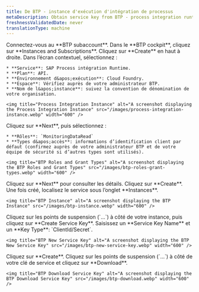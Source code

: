 ```yaml
---
title: De BTP - instance d'exécution d'intégration de processus
metaDescription: Obtain service key from BTP - process integration runtime instance
freshnessValidatedDate: never
translationType: machine
---
```


<Steps>
  <Step>
    Connectez-vous au **BTP subaccount**.
  </Step>

  <Step>
    Dans le **BTP cockpit**, cliquez sur **Instances and Subscriptions**.
  </Step>

  <Step>
    Cliquez sur **Create** en haut à droite.
  </Step>

  <Step>
    Dans l’écran contextuel, sélectionnez :

    * **Service**: SAP Process intégration Runtime.
    * **Plan**: API.
    * **Environnement d&apos;exécution**: Cloud Foundry.
    * **Espace**: Vérifiez auprès de votre administrateur BTP.
    * **Nom de l&apos;instance**: suivez la convention de dénomination de votre organisation.

    <img title="Process Integration Instance" alt="A screenshot displaying the Process Integration Instance" src="/images/process-integration-instance.webp" width="600" />
  </Step>

  <Step>
    Cliquez sur **Next**, puis sélectionnez :

    * **Rôles**: `MonitoringDataRead`
    * **Types d&apos;accès**: informations d’identification client par défaut (confirmez auprès de votre administrateur BTP et de votre équipe de sécurité si d’autres types sont utilisés).

    <img title="BTP Roles and Grant Types" alt="A screenshot displaying the BTP Roles and Grant Types" src="/images/btp-roles-grant-types.webp" width="600" />
  </Step>

  <Step>
    Cliquez sur **Next** pour consulter les détails.
  </Step>

  <Step>
    Cliquez sur **Create**.
  </Step>

  <Step>
    Une fois créé, localisez le service sous l’onglet **Instances**.

    <img title="BTP Instance" alt="A screenshot displaying the BTP Instance" src="/images/btp-instance.webp" width="600" />
  </Step>

  <Step>
    Cliquez sur les points de suspension (`...`) à côté de votre instance, puis cliquez sur **Create Service Key**.
  </Step>

  <Step>
    Saisissez un **Service Key Name** et un **Key Type**: `ClientId/Secret`.

    <img title="BTP New Service Key" alt="A screenshot displaying the BTP New Service Key" src="/images/btp-new-service-key.webp" width="600" />
  </Step>

  <Step>
    Cliquez sur **Create**.
  </Step>

  <Step>
    Cliquez sur les points de suspension (`...`) à côté de votre clé de service et cliquez sur **Download**.

    <img title="BTP Download Service Key" alt="A screenshot displaying the BTP Download Service Key" src="/images/btp-download.webp" width="600" />
  </Step>
</Steps>